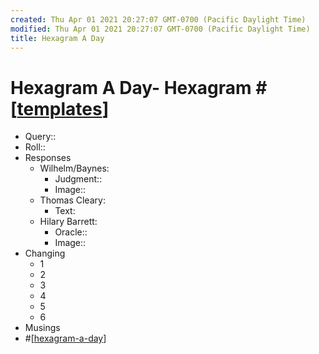 ```yaml
---
created: Thu Apr 01 2021 20:27:07 GMT-0700 (Pacific Daylight Time)
modified: Thu Apr 01 2021 20:27:07 GMT-0700 (Pacific Daylight Time)
title: Hexagram A Day
---
```

# Hexagram A Day- Hexagram #[[templates]]
  - Query::
  - Roll::
  - Responses
    - Wilhelm/Baynes:
      - Judgment::
      - Image::
    - Thomas Cleary:
      - Text:
    - Hilary Barrett:
      - Oracle::
      - Image::
  - Changing
    - 1
    - 2
    - 3
    - 4
    - 5
    - 6
  - Musings
  - #[[hexagram-a-day]]

[//begin]: # "Autogenerated link references for markdown compatibility"
[templates]: templates "templates"
[hexagram-a-day]: hexagram-a-day "hexagram-a-day"
[//end]: # "Autogenerated link references"